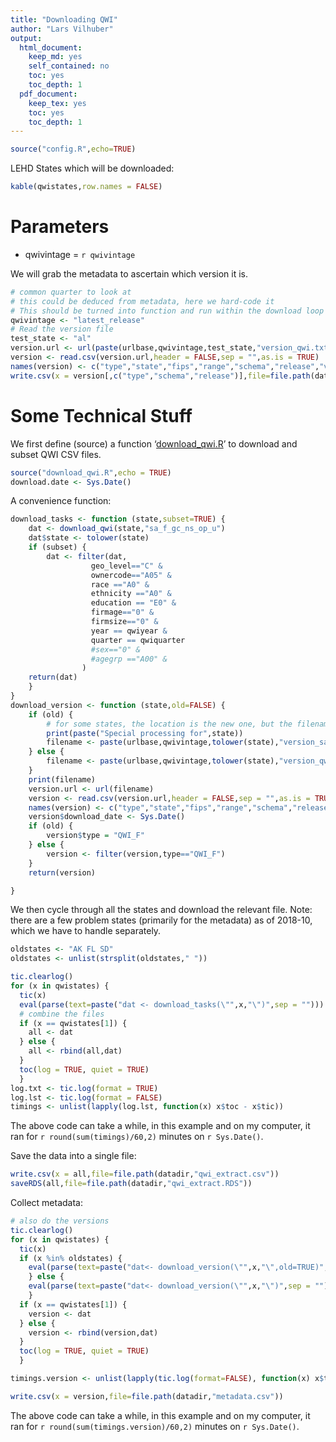 ```yaml
---
title: "Downloading QWI"
author: "Lars Vilhuber"
output:
  html_document:
    keep_md: yes
    self_contained: no
    toc: yes
    toc_depth: 1
  pdf_document:
    keep_tex: yes
    toc: yes
    toc_depth: 1
---
```




```r
source("config.R",echo=TRUE)
```
LEHD States which will be downloaded:
```r
kable(qwistates,row.names = FALSE)
```

# Parameters

- qwivintage = `r qwivintage`

We will grab the metadata to ascertain which version it is.

```r
# common quarter to look at
# this could be deduced from metadata, here we hard-code it
# This should be turned into function and run within the download loop
qwivintage <- "latest_release"
# Read the version file
test_state <- "al"
version.url <- url(paste(urlbase,qwivintage,test_state,"version_qwi.txt",sep="/"))
version <- read.csv(version.url,header = FALSE,sep = "",as.is = TRUE)
names(version) <- c("type","state","fips","range","schema","release","vintage")
write.csv(x = version[,c("type","schema","release")],file=file.path(datadir,"metadata.csv"))
```

# Some Technical Stuff

We first define (source) a function '[download_qwi.R](download_qwi.R)' to download and subset QWI CSV files.
```r
source("download_qwi.R",echo = TRUE)
download.date <- Sys.Date()
```
A convenience function:
```r
download_tasks <- function (state,subset=TRUE) {
	dat <- download_qwi(state,"sa_f_gc_ns_op_u")
	dat$state <- tolower(state)
    if (subset) {
    	dat <- filter(dat,
    			  geo_level=="C" & 
                  ownercode=="A05" & 
                  race =="A0" & 
                  ethnicity =="A0" & 
                  education == "E0" & 
                  firmage=="0" & 
                  firmsize=="0" &
                  year == qwiyear & 
                  quarter == qwiquarter 
                  #sex=="0" & 
                  #agegrp =="A00" & 
                )
    return(dat)
    }
}
download_version <- function (state,old=FALSE) {
	if (old) {
		# for some states, the location is the new one, but the filename is the old one
		print(paste("Special processing for",state))
		filename <- paste(urlbase,qwivintage,tolower(state),"version_sa_f.txt",sep="/")
	} else {
		filename <- paste(urlbase,qwivintage,tolower(state),"version_qwi.txt",sep="/")
	}
	print(filename)
	version.url <- url(filename)
    version <- read.csv(version.url,header = FALSE,sep = "",as.is = TRUE) 
    names(version) <- c("type","state","fips","range","schema","release","vintage")
    version$download_date <- Sys.Date()
    if (old) {
    	version$type = "QWI_F"
    } else {
    	version <- filter(version,type=="QWI_F")
    }
    return(version)

}

```

We then cycle through all the states and download the relevant file. Note: there are a few problem states (primarily for the metadata) as of 2018-10, which we have to handle separately.
```r
oldstates <- "AK FL SD"
oldstates <- unlist(strsplit(oldstates," "))

```

```r
tic.clearlog()
for (x in qwistates) { 
  tic(x)
  eval(parse(text=paste("dat <- download_tasks(\"",x,"\")",sep = "")))
  # combine the files
  if (x == qwistates[1]) {
  	all <- dat
  } else {
  	all <- rbind(all,dat)
  }
  toc(log = TRUE, quiet = TRUE)
  }
log.txt <- tic.log(format = TRUE)
log.lst <- tic.log(format = FALSE)
timings <- unlist(lapply(log.lst, function(x) x$toc - x$tic))
```
The above code can take a while, in this example and on my computer, it ran for `r round(sum(timings)/60,2)` minutes on `r Sys.Date()`.

Save the data into a single file:
```r
write.csv(x = all,file=file.path(datadir,"qwi_extract.csv"))
saveRDS(all,file=file.path(datadir,"qwi_extract.RDS"))
```
Collect metadata:
```r
# also do the versions
tic.clearlog()
for (x in qwistates) { 
  tic(x)
  if (x %in% oldstates) {
  	eval(parse(text=paste("dat<- download_version(\"",x,"\",old=TRUE)",sep = "")))
    } else {
    eval(parse(text=paste("dat<- download_version(\"",x,"\")",sep = "")))
    }
  if (x == qwistates[1]) {
  	version <- dat
  } else {
  	version <- rbind(version,dat)
  }
  toc(log = TRUE, quiet = TRUE)
  }

timings.version <- unlist(lapply(tic.log(format=FALSE), function(x) x$toc - x$tic))

write.csv(x = version,file=file.path(datadir,"metadata.csv"))
```
The above code can take a while, in this example and on my computer, it ran for `r round(sum(timings.version)/60,2)` minutes on `r Sys.Date()`.
